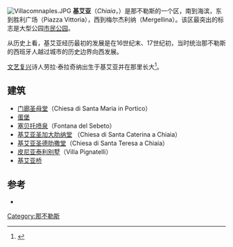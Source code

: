[[Image:Villacomnaples.JPG|thumb]]
'''基艾亚'''（''Chiaia''，{{IPA-it|ˈkjaja}}）是那不勒斯的一个区，南到海滨，东到胜利广场（Piazza Vittoria），西到梅尔杰利纳（Mergellina）。该区最突出的标志是大型公园[[市民公园_(那不勒斯)|市民公园]]。

从历史上看，基艾亚经历最初的发展是在16世纪末、17世纪初，当时统治那不勒斯的西班牙人越过城市的历史边界向西发展。

[[文艺复兴|文艺复兴]]诗人劳拉·泰拉奇纳出生于基艾亚并在那里长大<ref>{{cite book | author=Robin, Larsen and Levin | page=357 }}</ref>。

==建筑==
*[[门廊圣母堂_(那不勒斯)|门廊圣母堂]]（Chiesa di Santa Maria in Portico）
*[[蛋堡|蛋堡]]
*[[塞贝托喷泉|塞贝托喷泉]]（Fontana del Sebeto）
*[[基艾亚圣加大肋纳堂|基艾亚圣加大肋纳堂]] （Chiesa di Santa Caterina a Chiaia）
*[[基艾亚圣德肋撒堂|基艾亚圣德肋撒堂]]（Chiesa di Santa Teresa a Chiaia）
*[[皮尼亚泰利别墅|皮尼亚泰利别墅]]（Villa Pignatelli）
*[[基艾亚桥|基艾亚桥]]

==参考==
{{Reflist}}
{{那不勒斯地标}}
* {{cite book | title=Encyclopedia of women in the Renaissance: Italy, France, and England | authors= Robin, Diana Maury, Larsen, Anne R. and Levin, Carole| year=2007 | publisher=ABC-CLIO, Inc }}

{{coord|40|50|03|N|14|13|33|E|dim:10000_region:IT-NA_type:city(39347)_source:dewiki|display=title}}
[[Category:那不勒斯|Category:那不勒斯]]